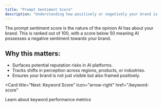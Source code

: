 ```yaml
---
title: "Prompt Sentiment Score"
description: "Understanding how positively or negatively your brand is portrayed in AI answers"
---
```


The prompt sentiment score is the nature of the opinion AI has about your brand. This is ranked out of 100, with a score below 50 meaning AI possesses a negative sentiment towards your brand.

## Why this matters:

* Surfaces potential reputation risks in AI platforms.  
* Tracks shifts in perception across regions, products, or industries.  
* Ensures your brand is not just visible but also framed positively.

<Card
  title="Next: Keyword Score"
  icon="arrow-right"
  href="/keyword-score"
>
  Learn about keyword performance metrics
</Card>
